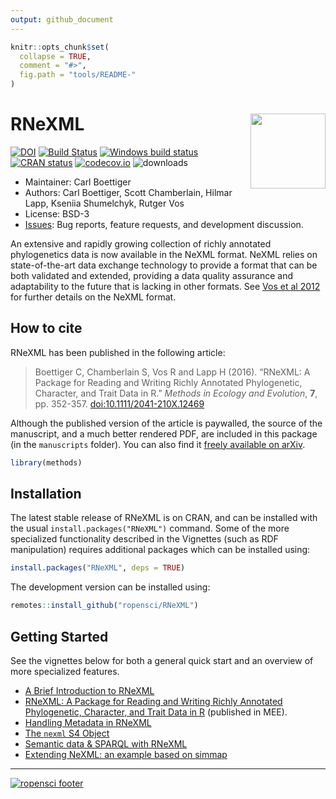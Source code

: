 ```yaml
---
output: github_document
---
```


<!-- README.md is generated from README.Rmd. Please edit that file -->

```r
knitr::opts_chunk$set(
  collapse = TRUE,
  comment = "#>",
  fig.path = "tools/README-"
)
```


# RNeXML  <img src="man/figures/logo.svg" align="right" alt="" width="120" />

[![DOI](https://zenodo.org/badge/11856817.svg)](https://zenodo.org/badge/latestdoi/11856817)
[![Build Status](https://api.travis-ci.org/ropensci/RNeXML.png)](https://travis-ci.org/ropensci/RNeXML)
[![Windows build status](https://ci.appveyor.com/api/projects/status/dhiwp5blx2ns2yba/branch/master?svg=true)](https://ci.appveyor.com/project/cboettig/rnexml/branch/master)
[![CRAN status](https://www.r-pkg.org/badges/version/RNeXML)](https://cran.r-project.org/package=RNeXML)
[![codecov.io](https://codecov.io/github/ropensci/RNeXML/coverage.svg?branch=master)](https://codecov.io/github/ropensci/RNeXML?branch=master)
![downloads](http://cranlogs.r-pkg.org/badges/grand-total/RNeXML)



* Maintainer: Carl Boettiger
* Authors: Carl Boettiger, Scott Chamberlain, Hilmar Lapp, Kseniia Shumelchyk, Rutger Vos
* License: BSD-3 
* [Issues](https://github.com/ropensci/RNeXML/issues): Bug reports, feature requests, and development discussion.

An extensive and rapidly growing collection of richly annotated phylogenetics data is now available in the NeXML format. NeXML relies on state-of-the-art data exchange technology to provide a format that can be both validated and extended, providing a data quality assurance and adaptability to the future that is lacking in other formats. See [Vos et al 2012](http://doi.org/10.1093/sysbio/sys025 "NeXML: Rich, Extensible, and Verifiable Representation of Comparative Data and Metadata.") for further details on the NeXML format.

How to cite
-----------

RNeXML has been published in the following article:

> Boettiger C, Chamberlain S, Vos R and Lapp H (2016). “RNeXML: A Package for
> Reading and Writing Richly Annotated Phylogenetic, Character, and Trait Data
> in R.” _Methods in Ecology and Evolution_, **7**, pp. 352-357.
> [doi:10.1111/2041-210X.12469](http://doi.org/10.1111/2041-210X.12469)

Although the published version of the article is paywalled, the source of the manuscript, and a much better rendered PDF, are included in this package (in the `manuscripts` folder). You can also find it [freely available on arXiv](http://arxiv.org/abs/1506.02722).


```r
library(methods)
```

Installation
---------------

The latest stable release of RNeXML is on CRAN, and can be installed with the usual `install.packages("RNeXML")` command.  Some of the more specialized functionality described in the Vignettes (such as RDF manipulation) requires additional packages which can be installed using:

```r
install.packages("RNeXML", deps = TRUE)
```

The development version can be installed using:

```r
remotes::install_github("ropensci/RNeXML")
```


Getting Started
----------------

See the vignettes below for both a general quick start and an overview of more specialized features.

- [A Brief Introduction to RNeXML](https://ropensci.github.com/RNeXML/articles/intro)
- [RNeXML: A Package for Reading and Writing Richly Annotated Phylogenetic, Character, and Trait Data in R](https://ropensci.github.com/RNeXML/articles/manuscript.pdf) (published in MEE).
- [Handling Metadata in RNeXML](https://ropensci.github.com/RNeXML/articles/metadata)
- [The `nexml` S4 Object](https://ropensci.github.com/RNeXML/articles/S4)
- [Semantic data & SPARQL with RNeXML](https://ropensci.github.com/RNeXML/articles/SPARQL)
- [Extending NeXML: an example based on simmap](https://ropensci.github.com/RNeXML/articles/simmap)
 



-----

[![ropensci footer](http://ropensci.org/public_images/github_footer.png)](http://ropensci.org)

